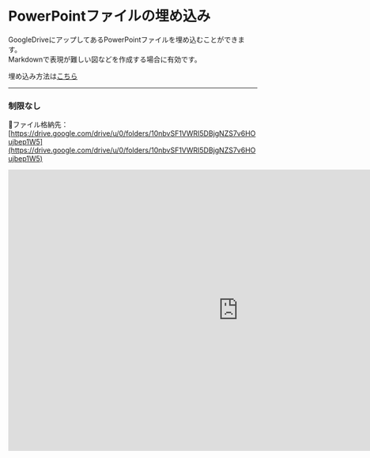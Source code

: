 # PowerPointファイルの埋め込み

GoogleDriveにアップしてあるPowerPointファイルを埋め込むことができます。  
Markdownで表現が難しい図などを作成する場合に有効です。

埋め込み方法は[こちら](/docs/Wiki/Advanced/googleDrive)

---

### 制限なし

📁ファイル格納先： [https://drive.google.com/drive/u/0/folders/10nbvSF1VWRI5DBjgNZS7v6HOujbep1W5](https://drive.google.com/drive/u/0/folders/10nbvSF1VWRI5DBjgNZS7v6HOujbep1W5)

<iframe
  src="https://docs.google.com/presentation/d/e/2PACX-1vRTI7XEUdl7V77Aum8KHcdJ4RcS0z9HCJwE25g3Xb_slQm8mlNPn_caAnTIBxsBOw/embed?start=false&loop=false&delayms=3000"
  frameborder="0"
  width="930"
  height="570"
  allowfullscreen="true"
  mozallowfullscreen="true"
  webkitallowfullscreen="true"
/>

「︙ > 全画面表示に変更」から全画面で閲覧することができます。

---

### 制限なし

対象のファイルへのアクセス権限がなければ閲覧することはできません。  
下記はアクセス制限下のフォルダにある同ファイルとなります。

📁ファイル格納先： [https://docs.google.com/presentation/d/1pjgcX5zIz6vwBwRe2M3Sd\_05AtgIjcGk/edit#slide=id.p1](https://docs.google.com/presentation/d/1pjgcX5zIz6vwBwRe2M3Sd_05AtgIjcGk/edit#slide=id.p1)

<iframe
  src="https://docs.google.com/presentation/d/e/2PACX-1vQzG3JyV-mIBP28ylblQGhgstjtUuvnTrYxM-rw-DruyZZaj8l4-jpZhodC1YqZKQ/embed?start=false&loop=false&delayms=3000"
  frameborder="0"
  width="930"
  height="570"
  allowfullscreen="true"
  mozallowfullscreen="true"
  webkitallowfullscreen="true"
/>
